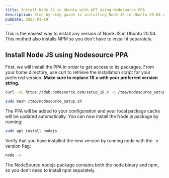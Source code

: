 ```yaml
---
title: Install Node JS in Ubuntu with APT using Nodesource PPA
description: Step-by-step guide to installing Node JS in Ubuntu 20.04 with APT using Nodesource PPA
pubDate: 2023-01-19
---
```


This is the easiest way to install any version of Node JS in Ubuntu 20.04. This method also installs NPM so you don't have to install it separately.

## Install Node JS using Nodesource PPA
First, we will install the PPA in order to get access to its packages. From your home directory, use curl to retrieve the installation script for your preferred version. **Make sure to replace 18.x with your preferred version string.**
```bash
curl -sL https://deb.nodesource.com/setup_18.x -o /tmp/nodesource_setup.sh

sudo bash /tmp/nodesource_setup.sh
```
The PPA will be added to your configuration and your local package cache will be updated automatically. You can now install the Node.js package by running:
```bash
sudo apt install nodejs
```
Verify that you have installed the new version by running node with the -v version flag:
```bash
node -v
```
The NodeSource nodejs package contains both the node binary and npm, so you don’t need to install npm separately.

